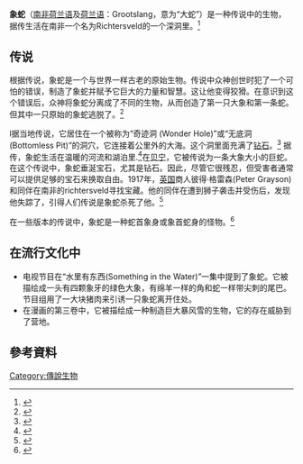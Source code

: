 {{Original research|date=July 2010}}
{{Expand language|nl|es|ja}}
{{Distinguish|象蛇 (山海经)}}
{{Infobox mythical creature|name=象蛇(Grootslang)|image=https://prd-wret.s3-us-west-2.amazonaws.com/assets/palladium/production/s3fs-public/styles/full_width/public/07_Snakes.JPG|caption=African Rock Python, possible origin of the Grootslang myth. Photo Credit: Graham J. Alexander, University of the Witwatersrand. Public domain.|Grouping=[[传奇生物|传奇生物]]|Sub_Grouping=[[爬行动物|爬行动物]]|AKA=[[奥兰治河|奥兰治河]]的巨蛇<ref name="Green1980">{{cite book|last=Green|first=Lawrence George|title=Secret Africa|url=https://books.google.com/books?id=teBBAAAAYAAJ|year=1980|publisher=Howard Timmins|isbn=978-0-86978-079-4|page=46}}</ref>|Similar_creatures=[[Irizima|Irizima]], [[Mokele-mbembe|Mokele-mbembe]]|Mythology=|Country=[[南非|南非]], [[达荷美王国|达荷美王国]]|Region=Richtersveld<ref name="Dicey2004">{{cite book|last=Dicey|first=William|title=Borderline|url=https://books.google.com/books?id=H7APAQAAMAAJ|year=2004|publisher=Kwela Books|isbn=978-0-7957-0189-4|page=258}}</ref>|Habitat=洞穴,沼泽,淡水|First_Reported=|Last_Reported=|Status=}}
'''象蛇'''（[[南非荷兰语|南非荷兰语]]及[[荷兰语|荷兰语]]：Grootslang，意为“大蛇”）是一种传说中的生物，据传生活在南非一个名为Richtersveld的一个深洞里。<ref>{{cite book|last=Rose|first=Carol|title=Giants, Monsters, and Dragons: An Encyclopedia of Folklore, Legend, and Myth|publisher=W. W. Norton & Company|year=2001|page=156|isbn=0-393-32211-4|url=https://books.google.com/books?id=GKrACS_n86wC&pg=PA156&vq=Groot+Slang&source=gbs_search_r&cad=1_1&sig=ACfU3U0hksfmkdlcjayAuYh1IE4tPG2SXw|accessdate=2008-09-25|archive-date=2012-06-19|archive-url=https://web.archive.org/web/20120619035634/http://books.google.com/books?id=GKrACS_n86wC|dead-url=no}}</ref>

== 传说 ==
根据传说，象蛇是一个与世界一样古老的原始生物。传说中众神创世时犯了一个可怕的错误，制造了象蛇并赋予它巨大的力量和智慧。这让他变得狡猾。在意识到这个错误后，众神将象蛇分离成了不同的生物，从而创造了第一只大象和第一条蛇。但其中一只原始的象蛇逃脱了。<ref>{{Cite web|title=世界民俗传说中的45种神话生物，一起看看你认识哪些？-看点快报|url=https://kuaibao.qq.com/s/20181219A12CHP00?refer=spider|accessdate=2020-08-07|work=kuaibao.qq.com}}</ref>

l据当地传说，它居住在一个被称为“奇迹洞 (Wonder Hole)”或“无底洞 (Bottomless Pit)”的洞穴，它连接着{{convert|64|km}}公里外的大海。这个洞里面充满了[[钻石|钻石]]。<ref name="White1969">{{cite book|last=White|first=Jon Ewbank Manchip|title=The land God made in anger: reflections on a journey through South West Africa|url=https://archive.org/details/landgodmadeinang00whit|url-access=|year=1969|publisher=Rand McNally|page=[https://archive.org/details/landgodmadeinang00whit/page/300 300]|isbn=|location=|pages=}}</ref> 据传，象蛇生活在温暖的河流和湖泊里.<ref name="Digest1975">{{cite book|author=Staff writer|title=Strange Stories, Amazing Facts|date=17 March 1975|url=https://books.google.com/books?id=n-LotAEACAAJ|publisher=Reader's Digest|page=430|isbn=978-0276000805}}</ref>在[[贝宁|贝宁]]，它被传说为一条大象大小的巨蛇。在这个传说中，象蛇垂涎宝石，尤其是钻石。因此，尽管它很残忍，但受害者通常可以提供足够的宝石来换取自由。1917年，[[英国|英国]]商人彼得·格雷森(Peter Grayson)和同伴在南非的richtersveld寻找宝藏。他的同伴在遭到狮子袭击并受伤后，发现他失踪了，引得人们传说是象蛇杀死了他。<ref name="Floyd1998">{{cite news|url=http://chronicle.augusta.com/stories/1998/09/20/ent_239491.shtml|title=Disappearances feed Grootslang legend|last=Floyd|first=Rendall|date=September 20, 1998|publisher=The Augusta Chronicle|archive-url=https://web.archive.org/web/20110608053824/http://chronicle.augusta.com/stories/1998/09/20/ent_239491.shtml|archive-date=June 8, 2011|url-status=|author=|work=|accessdate=|language=|format=}}</ref>

在一些版本的传说中，象蛇是一种蛇首象身或象首蛇身的怪物。<ref>{{Cite web |url=https://en.wiktionary.org/wiki/grootslang |title=存档副本 |accessdate=2020-08-05 |archive-date=2020-07-21 |archive-url=https://web.archive.org/web/20200721225330/https://en.wiktionary.org/wiki/grootslang |dead-url=no }}</ref>

== 在流行文化中 ==

* 电视节目{{Le|神秘星期六|The_Secret_Saturdays}}在“水里有东西(Something in the Water)”一集中提到了象蛇。它被描绘成一头有四颗象牙的绿色大象，有绵羊一样的角和蛇一样带尖刺的尾巴。节目组用了一大块猪肉来引诱一只象蛇离开住处。
* 在漫画{{Le|Lumberjanes|Lumberjanes}}的第三卷中，它被描绘成一种制造巨大暴风雪的生物，它的存在威胁到了营地。

== 參考資料 ==
<references />

[[Category:傳說生物|Category:傳說生物]]